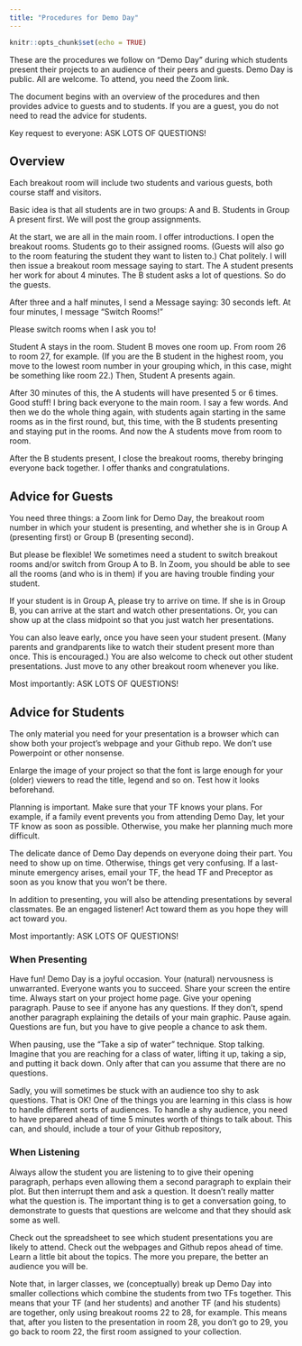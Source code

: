```yaml
---
title: "Procedures for Demo Day"
---
```


```r
knitr::opts_chunk$set(echo = TRUE)
```

These are the procedures we follow on "Demo Day" during which students present their projects to an audience of their peers and guests. Demo Day is public. All are welcome. To attend, you need the Zoom link. 

The document begins with an overview of the procedures and then provides advice to guests and to students. If you are a guest, you do not need to read the advice for students.

Key request to everyone: ASK LOTS OF QUESTIONS!

## Overview

Each breakout room will include two students and various guests, both course staff and visitors. 

Basic idea is that all students are in two groups: A and B. Students in Group A present first. We will post the group assignments.

At the start, we are all in the main room. I offer introductions. I open the breakout rooms. Students go to their assigned rooms. (Guests will also go to the room featuring the student they want to listen to.) Chat politely. I will then issue a breakout room message saying to start. The A student presents her work for about 4 minutes. The B student asks a lot of questions. So do the guests. 

After three and a half minutes, I send a Message saying: 30 seconds left. At four minutes, I message “Switch Rooms!”

Please switch rooms when I ask you to!

Student A stays in the room. Student B moves one room up. From room 26 to room 27, for example. (If you are the B student in the highest room, you move to the lowest room number in your grouping which, in this case, might be something like room 22.) Then, Student A presents again.

After 30 minutes of this, the A students will have presented 5 or 6 times. Good stuff! I bring back everyone to the main room. I say a few words. And then we do the whole thing again, with students again starting in the same rooms as in the first round, but, this time, with the B students presenting and staying put in the rooms. And now the A students move from room to room.

After the B students present, I close the breakout rooms, thereby bringing everyone back together. I offer thanks and congratulations.

## Advice for Guests

You need three things: a Zoom link for Demo Day, the breakout room number in which your student is presenting, and whether she is in Group A (presenting first) or Group B (presenting second). 

But please be flexible! We sometimes need a student to switch breakout rooms and/or switch from Group A to B. In Zoom, you should be able to see all the rooms (and who is in them) if you are having trouble finding your student.

If your student is in Group A, please try to arrive on time. If she is in Group B, you can arrive at the start and watch other presentations. Or, you can show up at the class midpoint so that you just watch her presentations.

You can also leave early, once you have seen your student present. (Many parents and grandparents like to watch their student present more than once. This is encouraged.) You are also welcome to check out other student presentations. Just move to any other breakout room whenever you like.

Most importantly: ASK LOTS OF QUESTIONS!

## Advice for Students

The only material you need for your presentation is a browser which can show both your project's webpage and your Github repo. We don't use Powerpoint or other nonsense.

Enlarge the image of your project so that the font is large enough for your (older) viewers to read the title, legend and so on. Test how it looks beforehand.

Planning is important. Make sure that your TF knows your plans. For example, if a family event prevents you from attending Demo Day, let your TF know as soon as possible. Otherwise, you make her planning much more difficult.

The delicate dance of Demo Day depends on everyone doing their part. You need to show up on time. Otherwise, things get very confusing. If a last-minute emergency arises, email your TF, the head TF and Preceptor as soon as you know that you won't be there.

In addition to presenting, you will also be attending presentations by several classmates. Be an engaged listener! Act toward them as you hope they will act toward you.

Most importantly: ASK LOTS OF QUESTIONS! 

### When Presenting

Have fun! Demo Day is a joyful occasion. Your (natural) nervousness is unwarranted. Everyone wants you to succeed. Share your screen the entire time. Always start on your project home page. Give your opening paragraph. Pause to see if anyone has any questions. If they don't, spend another paragraph explaining the details of your main graphic. Pause again. Questions are fun, but you have to give people a chance to ask them.

When pausing, use the "Take a sip of water" technique. Stop talking. Imagine that you are reaching for a class of water, lifting it up, taking a sip, and putting it back down. Only after that can you assume that there are no questions.

Sadly, you will sometimes be stuck with an audience too shy to ask questions. That is OK! One of the things you are learning in this class is how to handle different sorts of audiences. To handle a shy audience, you need to have prepared ahead of time 5 minutes worth of things to talk about. This can, and should, include a tour of your Github repository,

### When Listening

Always allow the student you are listening to to give their opening paragraph, perhaps even allowing them a second paragraph to explain their plot. But then interrupt them and ask a question. It doesn't really matter what the question is. The important thing is to get a conversation going, to demonstrate to guests that questions are welcome and that they should ask some as well.

Check out the spreadsheet to see which student presentations you are likely to attend. Check out the webpages and Github repos ahead of time. Learn a little bit about the topics. The more you prepare, the better an audience you will be.

Note that, in larger classes, we (conceptually) break up Demo Day into smaller collections which combine the students from two TFs together. This means that your TF (and her students) and another TF (and his students) are together, only using breakout rooms 22 to 28, for example. This means that, after you listen to the presentation in room 28, you don't go to 29, you go back to room 22, the first room assigned to your collection.








